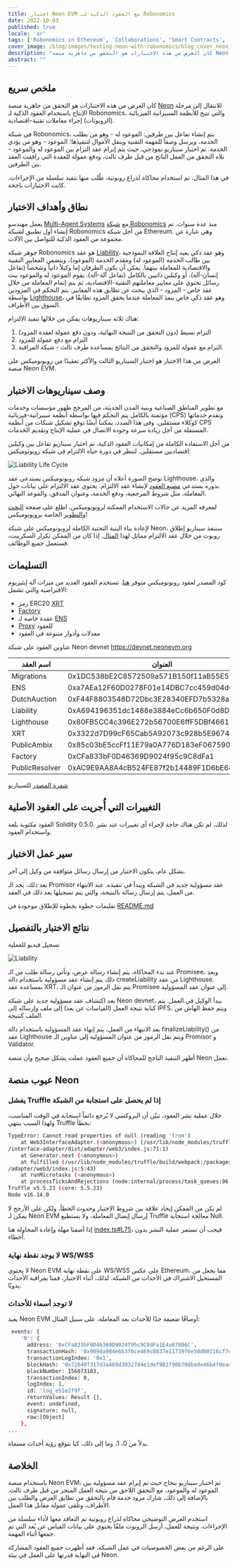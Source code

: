 ```yaml
---
title: اختبار Neon EVM مع العقود الذكية لـ Robonomics
date: 2022-10-03
published: true
locale: 'ar'
tags: ['Robonomics in Ethereum', 'Collaborations', 'Smart Contracts', 'Neon']
cover_image: /blog/images/testing-neon-with-robonomics/blog_cover_neon_multi-agent.jpg
description: "كان الغرض من هذه الاختبارات هو التحقق من جاهزية منصة Neon للانتقال إلى مرحلة الإنتاج باستخدام العقود الذكية لـ Robonomics، والتي تتيح للأنظمة السيبرانية الفيزيائية (الروبوتات) إجراء معاملات تقنية-اقتصادية."
abstract: ""
---
```


## ملخص سريع

كان الغرض من هذه الاختبارات هو التحقق من جاهزية منصة [Neon](https://neon-labs.org/) للانتقال إلى مرحلة الإنتاج باستخدام العقود الذكية لـ Robonomics، والتي تتيح للأنظمة السيبرانية الفيزيائية (الروبوتات) إجراء معاملات تقنية-اقتصادية.

في شبكة Robonomics، يتم إنشاء تفاعل بين طرفين: الموعود له - وهو من يطلب الخدمة، ويرسل وصفاً للمهمة التقنية وينقل الأموال لتنفيذها؛ الموعود - وهو من يؤدي الخدمة. تم اختبار سيناريو نموذجي، حيث يتم إبرام عقد التزام بين الموعود له والموعود - تلاه التحقق من العمل الناتج من قبل طرف ثالث، ودفع عمولة للعقدة التي رافقت العقد بين الطرفين.

في هذا المثال، تم استخدام محاكاة لذراع روبوتية، طُلب منها تنفيذ سلسلة من الإجراءات. كانت الاختبارات ناجحة.

## نطاق وأهداف الاختبار

يعمل مهندسو [Multi-Agent Systems](https://multi-agent.io/) مع [شبكة Robonomics](https://robonomics.network/) منذ عدة سنوات. تم إنشاء أول تطبيق لشبكة Robonomics من أجل شبكة Ethereum. وهي عبارة عن مجموعة من العقود الذكية للتواصل بين الآلات.

جوهر شبكة Robonomics هو عقد [Liability](https://github.com/airalab/robonomics_contracts/blob/master/contracts/robonomics/Liability.sol)، وهو عقد ذكي يعيد إنتاج العلاقة النموذجية بين طالب الخدمة (الموعود له) ومقدم الخدمة (الموعود)، ويتضمن المعايير التقنية والاقتصادية للمعاملة بينهما. يمكن أن يكون الطرفان إما وكيلاً ذاتياً وشخصاً (تفاعل إنسان-آلة)، أو وكيلين ذاتيين بالكامل (تفاعل آلة-آلة). يقوم الموعود له والموعود ببث رسائل تحتوي على معايير معاملتهم التقنية-الاقتصادية، ثم يتم إتمام المعاملة من خلال عقد خاص - المزود - الذي يبحث عن تطابق هذه المعايير. يتم التحكم في المزودين بواسطة [Lighthouse](https://github.com/airalab/robonomics_contracts/blob/master/contracts/robonomics/Lighthouse.sol)، وهو عقد ذكي خاص ينفذ المعاملة عندما يحقق المزود تطابقًا في السوق بين الأطراف.

هناك ثلاثة سيناريوهات يمكن من خلالها تنفيذ الالتزام:

1. التزام بسيط (دون التحقق من النتيجة النهائية، ودون دفع عمولة لعقدة المزود)
2. التزام مع دفع عمولة للمزود
3. التزام مع عمولة للمزود والتحقق من النتائج بمساعدة طرف ثالث - شبكة المراقبة.

الغرض من هذا الاختبار هو اختبار السيناريو الثالث والأكثر تعقيدًا من روبونوميكس على منصة Neon EVM.

## وصف سيناريوهات الاختبار

مع تطوير المناطق الصناعية وبنية المدن الحديثة، من المرجح ظهور مؤسسات وخدمات مؤتمتة بالكامل يتم التحكم فيها بواسطة أنظمة سيبرانية-فيزيائية (CPS) وتقدم خدماتها كوكلاء مستقلين. وفي هذا الصدد، يمكننا أيضًا توقع تشكيل شبكات من أنظمة CPS المستقلة من أجل زيادة سرعة وجودة الاتصال في عملية الإنتاج وتقديم الخدمات.

من أجل الاستفادة الكاملة من إمكانيات العقود الذكية، تم اختيار سيناريو تفاعل بين وكيلين اقتصاديين مستقلين. لننظر في دورة حياة الالتزام في شبكة روبونوميكس:

![Liability Life Cycle](/blog/images/testing-neon-with-robonomics/step-by-step-3.jpg)

توضح الصورة أعلاه أن مزود شبكة روبونوميكس يستدعي عقد Lighthouse، والذي بدوره يستدعي [مصنع العقود](https://github.com/airalab/robonomics_contracts/blob/master/contracts/robonomics/Factory.sol) لإنشاء عقد الالتزام. يحتوي عقد الالتزام على بيانات حول المعاملة، مثل شروط المرجعية، ودفع الخدمة، وعنوان المدقق، والموعد النهائي.

لمعرفة المزيد عن حالات الاستخدام الممكنة لروبونوميكس، اطلع على صفحة [البحث والتطوير](https://wiki.robonomics.network/docs/en/r-and-d-based-on-robonomics-network/#launching-a-drone-under-the-control-of-a-decentralized-computer) الخاصة بروبونوميكس!

لإعادة بناء البنية التحتية الكاملة لروبونوميكس على شبكة Neon، سننفذ سيناريو إطلاق روبوت من خلال عقد الالتزام مماثل لهذا [المثال](https://wiki.robonomics.network/docs/en/kuka/). إذا كان من الممكن تكرار السكريبت، فستعمل جميع الوظائف.

## التسليمات

كود المصدر لعقود روبونوميكس متوفر [هنا](https://github.com/airalab/robonomics_contracts).
تستخدم العقود العديد من ميزات آلة إيثيريوم الافتراضية والتي تشمل:

- رمز ERC20 [XRT](https://github.com/airalab/robonomics_contracts/blob/master/contracts/robonomics/XRT.sol)
- [Factory](https://github.com/airalab/robonomics_contracts/blob/master/contracts/robonomics/Factory.sol)
- عقدة خاصة لـ [ENS](https://github.com/airalab/robonomics_contracts/blob/master/contracts/ens/ENS.sol)
- [Proxy](https://github.com/airalab/robonomics_contracts/blob/master/contracts/misc/SharedCode.sol) للعقود
- معدلات وأدوار متنوعة في العقود

عناوين العقود على شبكة Neon devnet https://devnet.neonevm.org

| اسم العقد      | العنوان                                      |
|----------------|----------------------------------------------|
| Migrations     | 0x1DC538bE2C8572509a571B150f11aB55E52EF12E   |
| ENS            | 0xa7AEa12F60D0278F01e14DBC7cc459d04d051406   |
| DutchAuction   | 0xF44F8803548D72Dbc3E28340EFD7b5328aa4F058   |
| Liability      | 0xA694196351dc1488e3884eCc6b650F0d8D55346a   |
| Lighthouse     | 0x80FB5CC4c396E272b56700E6ffF5DBf4661013A8   |
| XRT            | 0x3322d7D99cF65Cab5A92073c928b5E9674af3c29   |
| PublicAmbix    | 0x85c03bE5ccFf11E79a0A776D183eF067590549d1   |
| Factory        | 0xCFa833bF0D46369D9024f95c9C8dFa1             |E4a07806C |
| PublicResolver | 0xAC9E9AA8A4cB524FE87f2b14489F1D6bE68dc46e |

[شفرة المصدر](https://github.com/Multi-Agent-io/neon-kuka-demo) للسيناريو

## التغييرات التي أُجريت على العقود الأصلية

العقود مكتوبة بلغة Solidity 0.5.0. لذلك، لم تكن هناك حاجة لإجراء أي تغييرات عند نشر واستخدام العقود.

## سير عمل الاختبار

بشكل عام، يتكون الاختبار من إرسال رسائل متوافقة من وكيل إلى آخر.

بعد ذلك، يجد الـ Promisor عقد مسؤولية جديد في الشبكة ويبدأ في تنفيذه. عند الانتهاء من العمل، يتم إرسال رسالة بالنتيجة، والتي يتم تسجيلها بعد ذلك في العقد.

تعليمات خطوة بخطوة للإطلاق موجودة في [README.md](https://github.com/Multi-Agent-io/neon-kuka-demo/blob/main/README.md)

## نتائج الاختبار بالتفصيل

تسجيل فيديو للعملية

<YouTube id="https://youtu.be/fYJVF7KrNnI" posterQuality="max" />

![Liability](/blog/images/testing-neon-with-robonomics/liability.jpg)

عند بدء المحاكاة، يتم إنشاء رسالة عرض، وتأتي رسالة طلب من الـ Promisee، وبعد ذلك يتم إنشاء عقد مسؤولية باستخدام دالة createLiability من عقد Lighthouse. بمساعدة عقد XRT، يتم نقل الرموز من عنوان الـ Promisee إلى عنوان عقد المسؤولية.

بعد اكتشاف عقد مسؤولية جديد على شبكة Neon devnet، يبدأ الوكيل في العمل. يتم كتابة نتيجة العمل (القياسات عن بعد) إلى ملف وإرساله إلى IPFS، ويتم حفظ الهاش من الملف كنتيجة.

بعد الانتهاء من العمل، يتم إنهاء عقد المسؤولية باستخدام دالة finalizeLiability() من عقد Lighthouse ويتم نقل الرموز من عنوان المسؤولية إلى عناوين الـ Promisor و Validator.

أظهر التنفيذ الناجح للمحاكاة أن جميع العقود عملت بشكل صحيح وأن منصة Neon تعمل.

## عيوب منصة Neon

### يفشل Truffle إذا لم يحصل على استجابة من الشبكة

خلال عملية نشر العقود، تبيّن أن البروكسي لا يُرجع دائماً استجابة في الوقت المناسب، ولهذا السبب ينتهي Truffle بخطأ:

<RbCode>

```sh
TypeError: Cannot read properties of null (reading 'from')                                    
    at Web3InterfaceAdapter.(<anonymous>) (/usr/lib/node_modules/truffle/build/webpack:/packages
/interface-adapter/dist/adapter/web3/index.js:71:1)                                           
    at Generator.next (<anonymous>)                                                          
    at fulfilled (/usr/lib/node_modules/truffle/build/webpack:/packages/interface-adapter/dist
/adapter/web3/index.js:5:43)                                                                  
    at runMicrotasks (<anonymous>)
    at processTicksAndRejections (node:internal/process/task_queues:96:5)
Truffle v5.5.23 (core: 5.5.23)
Node v16.14.0
```
</RbCode>

لم يكن من الممكن إيجاد علاقة بين شروط الاختبار وحدوث الخطأ، ولكن على الأرجح لا يمكن لـ Neon EVM إرسال إيصال المعاملة، ولا يستطيع Truffle معالجة استجابة Null.

إذا أضفنا مهلة وإعادة المحاولة هنا [index.ts#L75](https://github.com/trufflesuite/truffle/blob/develop/packages/interface-adapter/lib/adapter/web3/index.ts#L75)، فيجب أن تستمر عملية النشر بدون أخطاء.

### لا يوجد نقطة نهاية WS/WSS

لا يحتوي Neon EVM على نقطة نهاية WS/WSS على عكس Ethereum، مما يجعل من المستحيل الاشتراك في الأحداث من الشبكة. لذلك، أثناء الاختبار، قمنا بمراقبة الأحداث يدويًا.

### لا توجد أسماء للأحداث

يعيد Neon EVM أوصافًا ضعيفة جدًا للأحداث بعد المعاملة، على سبيل المثال:

<RbCode>

```sh
 events: {
    '0': {
      address: '0xCFa833bF0D46369D9024f95c9C8dFa1E4a07806C',
      transactionHash: '0x9894a984e6b3f6ce469c8837e11739f6e50d00216cf7c5bc3d32da106a58d50a',
      transactionLogIndex: '0x1',
      blockHash: '0x72040f317d3a469d30327d4e1def903790b70dbede46b4f0ea4f28f30a679a80',
      blockNumber: 156073183,
      transactionIndex: 0,
      logIndex: 1,
      id: 'log_e51e2f9f',
      returnValues: Result {},
      event: undefined,
      signature: null,
      raw:[Object]
    },
...
```
</RbCode>

بدلاً من 0، 1، وما إلى ذلك، كنا نتوقع رؤية أحداث مسماة.

## الخلاصة

باستخدام منصة Neon EVM، تم اختبار سيناريو بنجاح حيث تم إبرام عقد مسؤولية بين الموعود له والموعود، مع التحقق اللاحق من نتيجة العمل المنجز من قبل طرف ثالث. بالإضافة إلى ذلك، شارك مزود خدمة قام بالتحقق من تطابق العرض والطلب بين الأطراف، وتلقى عمولة مقابل هذا العمل.

استخدم العرض التوضيحي محاكاة لذراع روبوتية تم التعاقد معها لأداء سلسلة من الإجراءات. ونتيجة للعمل، أرسل الروبوت ملفًا يحتوي على بيانات القياس عن بُعد التي تم جمعها أثناء المهمة.

على الرغم من بعض الخصوصيات في عمل الشبكة، فقد أظهرت جميع العقود المشاركة في النهاية قدرتها على العمل في بيئة Neon.